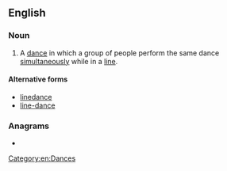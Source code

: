 {{also|line-dance}}
==English==
{{wikipedia}}

===Noun===
{{en-noun}}

# A [[dance]] in which a group of people perform the same dance [[simultaneous]]ly while in a [[line]].

====Alternative forms====
* [[linedance]]
* [[line-dance]]

===Anagrams===
* {{anagrams|en|a=acdeeilnn|celandine|danceline|decennial}}

[[Category:en:Dances]]